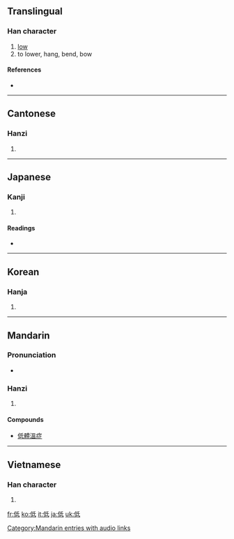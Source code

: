 ==Translingual==

===Han character===
{{Han char|rn=9|rad=人|as=05|sn=7|four=2224<sub>0</sub>|canj=人竹心一 (OHPM), 人竹女戈 (OHVI)|ids=⿰[[亻]][[氐]]}}

# [[low]]
# to lower, hang, bend, bow

====References====
* {{Han ref|kx=0098.080|dkj=00504|dj=0207.010|hdz=10137.040|uh=4F4E|ud=20302|bh=A743|bd=42819}}

----

==Cantonese==

===Hanzi===
{{yue-hanzi|jyut=|y=dai1}}

# {{defn|Cantonese|sort=人05}}

----

==Japanese==

===Kanji===
{{ja-kanji|grade=4|rs=人05}}

# {{defn|Japanese}}

====Readings====
* {{ja-readings|on=[[てい]] (tei)|kun=[[ひくい]] (hikui)}}

----

==Korean==

===Hanja===
{{ko-hanja|hangeul=저|rv=jeo|mr=chŏ}}

# {{defn|Korean|sort=人05}}

----

==Mandarin==

===Pronunciation===
*{{audio|zh-dī.ogg|audio}}

===Hanzi===
{{cmn-hanzi|pin=[[dī]] ([[di1]])|wg=ti<sup>1</sup>}}

# {{defn|Mandarin|sort=人05}}

====Compounds====
* [[低體溫症]]

[[Category:Mandarin entries with audio links]]

----

==Vietnamese==

===Han character===
{{vi-hantu|[[đê]], [[đây]], [[đay]]|rs=人05}}

# {{defn|Vietnamese|sort=人05}}

[[fr:低]]
[[ko:低]]
[[it:低]]
[[ja:低]]
[[uk:低]]